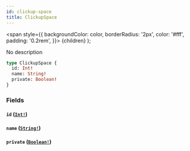 ```yaml
---
id: clickup-space
title: ClickupSpace
---
```


<span
style={{
      backgroundColor: color,
      borderRadius: '2px',
      color: '#fff',
      padding: '0.2rem',
    }}>
{children}
</span>
);

No description

```graphql
type ClickupSpace {
  id: Int!
  name: String!
  private: Boolean!
}
```

### Fields

#### `id` ([`Int!`](/api/scalars/int))

#### `name` ([`String!`](/api/scalars/string))

#### `private` ([`Boolean!`](/api/scalars/boolean))
